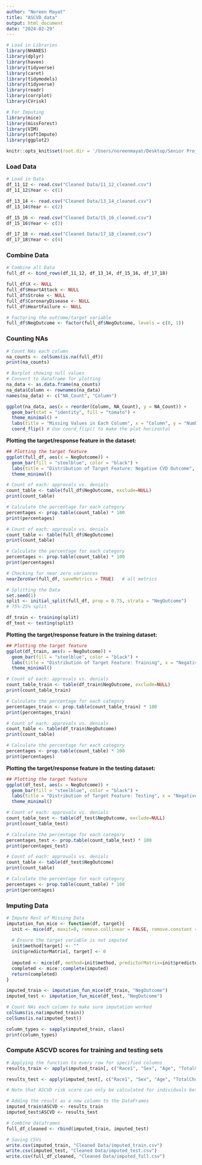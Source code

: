 ```yaml
---
author: "Noreen Mayat" 
title: "ASCVD_data"
output: html_document
date: "2024-02-29"
---
```


```r
# Load in Libraries
library(NHANES)
library(dplyr)
library(haven)
library(tidyverse)
library(caret)
library(tidymodels)
library(tidyverse)
library(readr)
library(corrplot)
library(CVrisk)

# For Imputing
library(mice)
library(missForest)
library(VIM)
library(softImpute)
library(ggplot2)

knitr::opts_knit$set(root.dir = '/Users/noreenmayat/Desktop/Senior Project')
```

### Load Data

```r
# Load in Data
df_11_12 <- read.csv("Cleaned Data/11_12_cleaned.csv")
df_11_12$Year <- c(1)

df_13_14 <- read.csv("Cleaned Data/13_14_cleaned.csv")
df_13_14$Year <- c(2)

df_15_16 <- read.csv("Cleaned Data/15_16_cleaned.csv")
df_15_16$Year <- c(3)

df_17_18 <- read.csv("Cleaned Data/17_18_cleaned.csv")
df_17_18$Year <- c(4)
```

### Combine Data

```r
# Combine all Data
full_df <- bind_rows(df_11_12, df_13_14, df_15_16, df_17_18)

full_df$X <- NULL
full_df$HeartAttack <- NULL
full_df$Stroke <- NULL
full_df$CoronaryDisease <- NULL
full_df$HeartFailure <- NULL
```

```r
# Factoring the outcome/target variable
full_df$NegOutcome <- factor(full_df$NegOutcome, levels = c(0, 1))
```

### Counting NAs

```r
# Count NAs each column
na_counts <- colSums(is.na(full_df))
print(na_counts)

# Barplot showing null values 
# Convert to dataframe for plotting
na_data <- as.data.frame(na_counts)
na_data$Column <- rownames(na_data)
names(na_data) <- c("NA_Count", "Column")

ggplot(na_data, aes(x = reorder(Column, NA_Count), y = NA_Count)) +
  geom_bar(stat = "identity", fill = "tomato") +
  theme_minimal() +
  labs(title = "Missing Values in Each Column", x = "Column", y = "Number of Missing Values") +
  coord_flip() # Use coord_flip() to make the plot horizontal
```

**Plotting the target/response feature in the dataset:**
```r
## Plotting the target feature 
ggplot(full_df, aes(x = NegOutcome)) + 
  geom_bar(fill = "steelblue", color = "black") +
  labs(title = "Distribution of Target Feature: Negative CVD Outcome", x = "Negative CVD Outcome", y = "Count") +
  theme_minimal()

# Count of each: approvals vs. denials 
count_table <- table(full_df$NegOutcome, exclude=NULL)
print(count_table)

# Calculate the percentage for each category
percentages <- prop.table(count_table) * 100
print(percentages)

# Count of each: approvals vs. denials 
count_table <- table(full_df$NegOutcome)
print(count_table)

# Calculate the percentage for each category
percentages <- prop.table(count_table) * 100
print(percentages)
```

```r
# Checking for near zero variances
nearZeroVar(full_df, saveMetrics = TRUE)   # all metrics
```

```r
# Splitting the Data
set.seed(1)
split <- initial_split(full_df, prop = 0.75, strata = "NegOutcome") 
# 75%-25% split

df_train <- training(split)
df_test <- testing(split)
```

**Plotting the target/response feature in the training dataset:**
```r
## Plotting the target feature 
ggplot(df_train, aes(x = NegOutcome)) + 
  geom_bar(fill = "steelblue", color = "black") +
  labs(title = "Distribution of Target Feature: Training", x = "Negative CVD Outcome", y = "Count") +
  theme_minimal()

# Count of each: approvals vs. denials 
count_table_train <- table(df_train$NegOutcome, exclude=NULL)
print(count_table_train)

# Calculate the percentage for each category
percentages_train <- prop.table(count_table_train) * 100
print(percentages_train)

# Count of each: approvals vs. denials 
count_table <- table(df_train$NegOutcome)
print(count_table)

# Calculate the percentage for each category
percentages <- prop.table(count_table) * 100
print(percentages)
```

**Plotting the target/response feature in the testing dataset:**
```r
## Plotting the target feature 
ggplot(df_test, aes(x = NegOutcome)) + 
  geom_bar(fill = "steelblue", color = "black") +
  labs(title = "Distribution of Target Feature: Testing", x = "Negative CVD Outcome", y = "Count") +
  theme_minimal()

# Count of each: approvals vs. denials 
count_table_test <- table(df_test$NegOutcome, exclude=NULL)
print(count_table_test)

# Calculate the percentage for each category
percentages_test <- prop.table(count_table_test) * 100
print(percentages_test)

# Count of each: approvals vs. denials 
count_table <- table(df_test$NegOutcome)
print(count_table)

# Calculate the percentage for each category
percentages <- prop.table(count_table) * 100
print(percentages)
```
### Imputing Data

```r
# Impute Rest of Missing Data 
imputation_fun_mice <- function(df, target){
  init <- mice(df, maxit=0, remove.collinear = FALSE, remove.constant = FALSE) 
  
  # Ensure the target variable is not imputed 
  init$method[target] <- ""
  init$predictorMatrix[, target] <- 0
  
  imputed <- mice(df, method=init$method, predictorMatrix=init$predictorMatrix, m=5, nnet.MaxNWts = 5000, remove.collinear = FALSE, remove.constant = FALSE)
  completed <- mice::complete(imputed)
  return(completed)
}

imputed_train <- imputation_fun_mice(df_train, "NegOutcome")
imputed_test <- imputation_fun_mice(df_test, "NegOutcome")
```

```r
# Count NAs each column to make sure imputation worked
colSums(is.na(imputed_train))
colSums(is.na(imputed_test))
```

```r
column_types <- sapply(imputed_train, class)
print(column_types)
```

### Compute ASCVD scores for training and testing sets
```r
# Applying the function to every row for specified columns
results_train <- apply(imputed_train[, c("Race1", "Sex", "Age", "TotalChol", "HDLChol", "AvgSysBP", "BPMed", "Smoking", "Diabetes")], 1, function(row) ascvd_10y_accaha(row[1], row[2], as.numeric(row[3]), as.numeric(row[4]), as.numeric(row[5]), as.numeric(row[6]), as.numeric(row[7]), as.numeric(row[8]), as.numeric(row[9])))

results_test <- apply(imputed_test[, c("Race1", "Sex", "Age", "TotalChol", "HDLChol", "AvgSysBP", "BPMed", "Smoking", "Diabetes")], 1, function(row) ascvd_10y_accaha(row[1], row[2], as.numeric(row[3]), as.numeric(row[4]), as.numeric(row[5]), as.numeric(row[6]), as.numeric(row[7]), as.numeric(row[8]), as.numeric(row[9])))

# Note that ASCVD risk score can only be calculated for individuals between age range 20-79

# Adding the result as a new column to the DataFrames
imputed_train$ASCVD <- results_train
imputed_test$ASCVD <- results_test

# Combine dataframes
full_df_cleaned <- rbind(imputed_train, imputed_test)
```


```r
# Saving CSVs
write.csv(imputed_train, "Cleaned Data/imputed_train.csv")
write.csv(imputed_test, "Cleaned Data/imputed_test.csv")
write.csv(full_df_cleaned, "Cleaned Data/imputed_full.csv")
```




